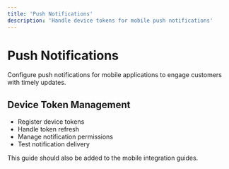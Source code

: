 ```yaml
---
title: 'Push Notifications'
description: 'Handle device tokens for mobile push notifications'
---
```


# Push Notifications

Configure push notifications for mobile applications to engage customers with timely updates.

## Device Token Management

- Register device tokens
- Handle token refresh
- Manage notification permissions
- Test notification delivery

<Note>
This guide should also be added to the mobile integration guides.
</Note>

